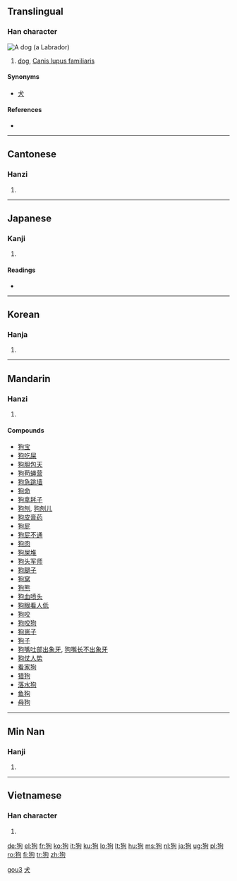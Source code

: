 {{also|gou}}
==Translingual==

===Han character===
[[Image:YellowLabradorLooking.jpg|thumb|A dog (a [[Labrador]])]]
{{Han char|rn=94|rad=犬|as=05|sn=8|four=4722<sub>0</sub>|canj=大竹心口 (KHPR)}}

# [[dog]], [[Canis lupus familiaris]]

====Synonyms====
* [[犬]]

====References====
* {{Han ref|kx=0709.120|dkj=20345|dj=1121.220|hdz=21341.050|uh=72D7|ud=29399|bh=AAAF|bd=43695}}

----

==Cantonese==

===Hanzi===
{{yue-hanzi|jyut=|y=gau2}}

# {{defn|Cantonese|sort=犬05}}

----

==Japanese==

===Kanji===
{{ja-kanji|grade=|rs=犬05}}

# {{defn|Japanese}}

====Readings====
* {{ja-readings|on=[[こう]] (kō), [[く]] (ku)|kun=[[いぬ]] (inu)}}

----

==Korean==

===Hanja===
{{ko-hanja|hangeul=구|eumhun=|rv=gu|mr=ku|y=kwu}}

# {{defn|Korean|sort=犬05}}

----

==Mandarin==

===Hanzi===
{{cmn-hanzi|pin=[[gǒu]] ([[gou3]])|wg=kou<sup>3</sup>}}

# {{defn|Mandarin|sort=犬05}}

====Compounds====
* [[狗宝]]
* [[狗吃屎]]
* [[狗胆包天]]
* [[狗苟蝇营]]
* [[狗急跳墙]]
* [[狗命]]
* [[狗拿耗子]]
* [[狗刨]], [[狗刨儿]]
* [[狗皮膏药]]
* [[狗屁]]
* [[狗屁不通]]
* [[狗肉]]
* [[狗屎堆]]
* [[狗头军师]]
* [[狗腿子]]
* [[狗窝]]
* [[狗熊]]
* [[狗血喷头]]
* [[狗眼看人低]]
* [[狗咬]]
* [[狗咬狗]]
* [[狗崽子]]
* [[狗子]]
* [[狗嘴吐部出象牙]], [[狗嘴长不出象牙]]
* [[狗仗人势]]
* [[看家狗]]
* [[猎狗]]
* [[落水狗]]
* [[鱼狗]]
* [[母狗]]

[[Category:zh-cn:Dogs|gou3]]
[[Category:zh-tw:Dogs|犬]]

----

==Min Nan==

===Hanji===
{{rfc-header|Hanji|lang=nan}}
{{nan-hanzi|poj=káu}}
# {{defn|Min Nan}}

----

==Vietnamese==

===Han character===
{{vi-hantu|[[cẩu]]|rs=犬05}}

# {{defn|Vietnamese|sort=犬05}}

[[de:狗]]
[[el:狗]]
[[fr:狗]]
[[ko:狗]]
[[it:狗]]
[[ku:狗]]
[[lo:狗]]
[[lt:狗]]
[[hu:狗]]
[[ms:狗]]
[[nl:狗]]
[[ja:狗]]
[[ug:狗]]
[[pl:狗]]
[[ro:狗]]
[[fi:狗]]
[[tr:狗]]
[[zh:狗]]